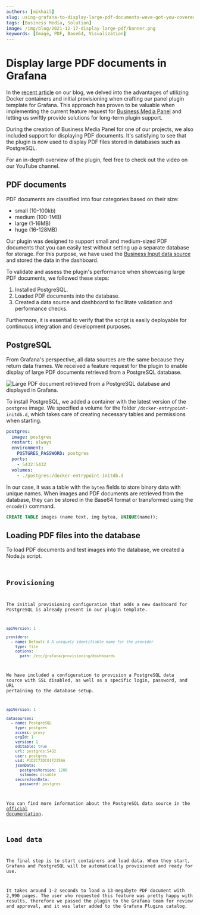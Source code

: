 ```yaml
---
authors: [mikhail]
slug: using-grafana-to-display-large-pdf-documents-weve-got-you-covered-4e654e8d4bce/
tags: [Business Media, Solution]
image: /img/blog/2021-12-17-display-large-pdf/banner.png
keywords: [Image, PDF, Base64, Visualization]
---
```



# Display large PDF documents in Grafana

In the [recent article](/blog/we-created-our-own-panel-plugin-template-for-grafana-665f7e6760d1/) on our blog, we delved into the advantages of utilizing Docker containers and initial provisioning when crafting our panel plugin template for Grafana. This approach has proven to be valuable when implementing the current feature request for [Business Media Panel](/plugins/business-media/) and letting us swiftly provide solutions for long-term plugin support.

During the creation of Business Media Panel for one of our projects, we also included support for displaying PDF documents. It's satisfying to see that the plugin is now used to display PDF files stored in databases such as PostgreSQL.

For an in-depth overview of the plugin, feel free to check out the video on our YouTube channel.

<Youtube
  id="1_bgLSehjhg"
  title="Images, PDFs, Video, Live Camera Feed on Grafana Dashboard."
/>

## PDF documents

PDF documents are classified into four categories based on their size:

- small (10-100kb)
- medium (100-1MB)
- large (1-16MB)
- huge (16-128MB)

Our plugin was designed to support small and medium-sized PDF documents that you can easily test without setting up a separate database for storage. For this purpose, we have used the [Business Input data source](/plugins/business-input/) and stored the data in the dashboard.

To validate and assess the plugin's performance when showcasing large PDF documents, we followed these steps:

1. Installed PostgreSQL.
2. Loaded PDF documents into the database.
3. Created a data source and dashboard to facilitate validation and performance checks.

Furthermore, it is essential to verify that the script is easily deployable for continuous integration and development purposes.

## PostgreSQL

From Grafana's perspective, all data sources are the same because they return data frames. We received a feature request for the plugin to enable display of large PDF documents retrieved from a PostgreSQL database.

<Image
  title="Large PDF document retrieved from a PostgreSQL database and displayed in Grafana."
  src="/img/blog/2021-12-17-display-large-pdf/panel.png"
/>

To install PostgreSQL, we added a container with the latest version of the `postgres` image. We specified a volume for the folder `/docker-entrypoint-initdb.d`, which takes care of creating necessary tables and permissions when starting.

```yaml
postgres:
  image: postgres
  restart: always
  environment:
    POSTGRES_PASSWORD: postgres
  ports:
    - 5432:5432
  volumes:
    - ./postgres:/docker-entrypoint-initdb.d
```

In our case, it was a table with the `bytea` fields to store binary data with unique names. When images and PDF documents are retrieved from the database, they can be stored in the Base64 format or transformed using the `encode()` command.

```sql
CREATE TABLE images (name text, img bytea, UNIQUE(name));
```

## Loading PDF files into the database

To load PDF documents and test images into the database, we created a Node.js script.

<Code
  url="https://github.com/VolkovLabs/business-media/blob/main/postgres/load.ts"
  language="js"
/>

## Provisioning

The initial provisioning configuration that adds a new dashboard for PostgreSQL is already present in our plugin template.

```yaml
apiVersion: 1

providers:
  - name: Default # A uniquely identifiable name for the provider
    type: file
    options:
      path: /etc/grafana/provisioning/dashboards
```

We have included a configuration to provision a PostgreSQL data source with SSL disabled, as well as a specific login, password, and URL pertaining to the database setup.

```yaml
apiVersion: 1

datasources:
  - name: PostgreSQL
    type: postgres
    access: proxy
    orgId: 1
    version: 1
    editable: true
    url: postgres:5432
    user: postgres
    uid: P1D2C73DC01F2359A
    jsonData:
      postgresVersion: 1200
      sslmode: disable
    secureJsonData:
      password: postgres
```

You can find more information about the PostgreSQL data source in the [official documentation](https://grafana.com/docs/grafana/latest/datasources/postgres/).

## Load data

The final step is to start containers and load data. When they start, Grafana and PostgreSQL will be automatically provisioned and ready for use.

It takes around 1-2 seconds to load a 13-megabyte PDF document with 2,990 pages. The user who requested this feature was pretty happy with results, therefore we passed the plugin to the Grafana team for review and approval, and it was later added to the Grafana Plugins catalog.

<Feedback />
